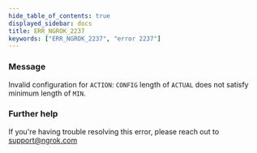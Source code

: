 ```yaml
---
hide_table_of_contents: true
displayed_sidebar: docs
title: ERR_NGROK_2237
keywords: ["ERR_NGROK_2237", "error 2237"]
---
```


### Message

Invalid configuration for `ACTION`: `CONFIG` length of `ACTUAL` does not satisfy minimum length of `MIN`.

### Further help

If you're having trouble resolving this error, please reach out to [support@ngrok.com](mailto:support@ngrok.com?subject=Help%20with%20ERR_NGROK_2237)
